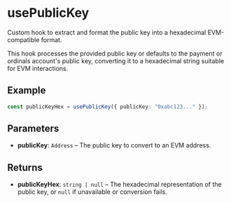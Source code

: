 # usePublicKey

Custom hook to extract and format the public key into a hexadecimal EVM-compatible format.

This hook processes the provided public key or defaults to the payment or ordinals account's public key,
converting it to a hexadecimal string suitable for EVM interactions.

## Example

```typescript
const publicKeyHex = usePublicKey({ publicKey: "0xabc123..." });
```

## Parameters

- **publicKey**: `Address` – The public key to convert to an EVM address.

## Returns

- **publicKeyHex**: `string | null` – The hexadecimal representation of the public key, or `null` if unavailable or conversion fails.
